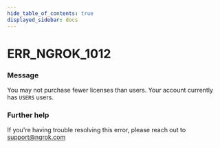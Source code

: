 ```yaml
---
hide_table_of_contents: true
displayed_sidebar: docs
---
```



# ERR_NGROK_1012

### Message
You may not purchase fewer licenses than users. Your account currently has `USERS` users.

<ErrorDetails error='err_ngrok_1012' />


### Further help
If you're having trouble resolving this error, please reach out to [support@ngrok.com](mailto:support@ngrok.com?subject=Help%20with%20ERR_NGROK_1012)

